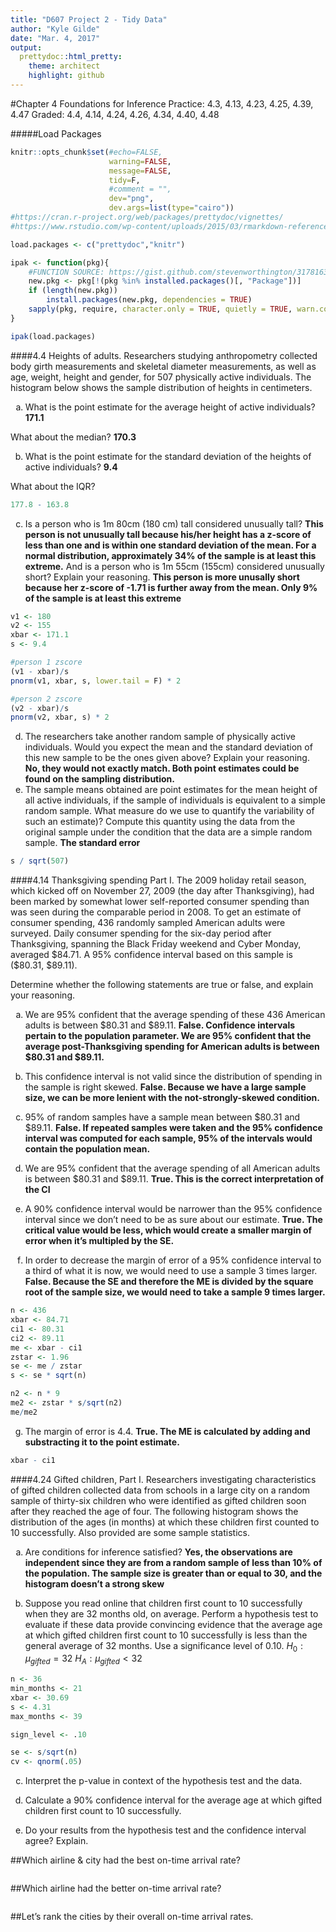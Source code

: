 ```yaml
---
title: "D607 Project 2 - Tidy Data"
author: "Kyle Gilde"
date: "Mar. 4, 2017"
output: 
  prettydoc::html_pretty:
    theme: architect
    highlight: github
---
```


#Chapter 4 Foundations for Inference
Practice: 4.3, 4.13, 4.23, 4.25, 4.39, 4.47
Graded: 4.4, 4.14, 4.24, 4.26, 4.34, 4.40, 4.48

#####Load Packages
```r
knitr::opts_chunk$set(#echo=FALSE, 
                      warning=FALSE, 
                      message=FALSE,
                      tidy=F,
                      #comment = "",
                      dev="png", 
                      dev.args=list(type="cairo"))
#https://cran.r-project.org/web/packages/prettydoc/vignettes/
#https://www.rstudio.com/wp-content/uploads/2015/03/rmarkdown-reference.pdf

load.packages <- c("prettydoc","knitr")

ipak <- function(pkg){
    #FUNCTION SOURCE: https://gist.github.com/stevenworthington/3178163
    new.pkg <- pkg[!(pkg %in% installed.packages()[, "Package"])]
    if (length(new.pkg)) 
        install.packages(new.pkg, dependencies = TRUE)
    sapply(pkg, require, character.only = TRUE, quietly = TRUE, warn.conflicts = FALSE)
}

ipak(load.packages)
```

####4.4 Heights of adults. 
Researchers studying anthropometry collected body girth measurements and skeletal diameter measurements, as well as age, weight, height and gender, for 507 physically active individuals. The histogram below shows the sample distribution of heights in centimeters.

(a) What is the point estimate for the average height of active individuals? **171.1**

What about the median? **170.3**

(b) What is the point estimate for the standard deviation of the heights of active individuals? **9.4**

What about the IQR?
```r
177.8 - 163.8
```

(c) Is a person who is 1m 80cm (180 cm) tall considered unusually tall? **This person is not unusually tall because his/her height has a z-score of less than one and is within one standard deviation of the mean. For a normal distribution, approximately 34% of the sample is at least this extreme.**
And is a person who is 1m 55cm (155cm) considered unusually short? Explain your reasoning. **This person is more unusally short because her z-score of -1.71 is further away from the mean. Only 9% of the sample is at least this extreme**

```r
v1 <- 180
v2 <- 155
xbar <- 171.1
s <- 9.4

#person 1 zscore
(v1 - xbar)/s
pnorm(v1, xbar, s, lower.tail = F) * 2

#person 2 zscore
(v2 - xbar)/s
pnorm(v2, xbar, s) * 2
```


(d) The researchers take another random sample of physically active individuals. Would you expect the mean and the standard deviation of this new sample to be the ones given above? Explain your reasoning.
**No, they would not exactly match. Both point estimates could be found on the sampling distribution.**
(e) The sample means obtained are point estimates for the mean height of all active individuals, if the sample of individuals is equivalent to a simple random sample. What measure do we use to quantify the variability of such an estimate)? Compute this quantity using the data from the original sample under the condition that the data are a simple random sample. **The standard error**

```r
s / sqrt(507)
```

####4.14 Thanksgiving spending
Part I. The 2009 holiday retail season, which kicked off on November 27, 2009 (the day after Thanksgiving), had been marked by somewhat lower self-reported consumer spending than was seen during the comparable period in 2008. To get an estimate of consumer spending, 436 randomly sampled American adults were surveyed. Daily consumer spending for the six-day period after Thanksgiving, spanning the Black Friday weekend and Cyber Monday, averaged \$84.71. A 95% confidence interval based on this sample is (\$80.31, \$89.11).

Determine whether the following statements are true or false, and explain your reasoning.

(a) We are 95% confident that the average spending of these 436 American adults is between $80.31 and \$89.11. **False. Confidence intervals pertain to the population parameter. We are 95% confident that the average post-Thanksgiving spending for American adults is between \$80.31 and \$89.11.**

(b) This confidence interval is not valid since the distribution of spending in the sample is right skewed.
**False. Because we have a large sample size, we can be more lenient with the not-strongly-skewed condition.**

(c) 95% of random samples have a sample mean between \$80.31 and \$89.11. **False. If repeated samples were taken and the 95% confidence interval was computed for each sample, 95% of the intervals would contain the population mean.**


(d) We are 95% confident that the average spending of all American adults is between \$80.31 and \$89.11. **True. This is the correct interpretation of the CI**

(e) A 90% confidence interval would be narrower than the 95% confidence interval since we don't need to be as sure about our estimate. **True. The critical value would be less, which would create a smaller margin of error when it's multipled by the SE.**

(f) In order to decrease the margin of error of a 95% confidence interval to a third of what it is now, we would need to use a sample 3 times larger. **False. Because the SE and therefore the ME is divided by the square root of the sample size, we would need to take a sample 9 times larger.**
```r
n <- 436
xbar <- 84.71 
ci1 <- 80.31 
ci2 <- 89.11
me <- xbar - ci1
zstar <- 1.96
se <- me / zstar
s <- se * sqrt(n)

n2 <- n * 9
me2 <- zstar * s/sqrt(n2)
me/me2
```
(g) The margin of error is 4.4. **True. The ME is calculated by adding and substracting it to the point estimate.**

```r
xbar - ci1
```

####4.24 Gifted children, Part I. 
Researchers investigating characteristics of gifted children collected data from schools in a large city on a random sample of thirty-six children who were identified as gifted children soon after they reached the age of four. The following histogram shows the distribution of the ages (in months) at which these children first counted to 10 successfully. Also provided are some sample statistics.



(a) Are conditions for inference satisfied?
**Yes, the observations are independent since they are from a random sample of less than 10% of the population. The sample size is greater than or equal to 30, and the histogram doesn't a strong skew**

(b) Suppose you read online that children first count to 10 successfully when they are 32 months old, on average. Perform a hypothesis test to evaluate if these data provide convincing evidence that the average age at which gifted children first count to 10 successfully is less than the general average of 32 months. Use a significance level of 0.10.
$H_{0}: \mu_{gifted}=32$ 
$H_{A}:  \mu_{gifted}<32$


```r
n <- 36
min_months <- 21
xbar <- 30.69
s <- 4.31
max_months <- 39

sign_level <- .10

se <- s/sqrt(n)
cv <- qnorm(.05)


```

(c) Interpret the p-value in context of the hypothesis test and the data.

(d) Calculate a 90% confidence interval for the average age at which gifted children first count to 10 successfully.

(e) Do your results from the hypothesis test and the confidence interval agree? Explain.

##Which airline & city had the best on-time arrival rate?
```r


```

##Which airline had the better on-time arrival rate?
```r

```

##Let's rank the cities by their overall on-time arrival rates.
```r

```

